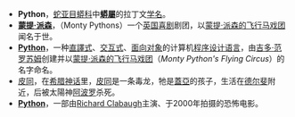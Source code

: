 {{noteTA
|1=zh-hans:面向对象; zh-hant:物件導向;
|2=zh-hans:程序; zh-hant:程式;
|3=zh-cn:解释器;zh-tw:直譯器;
|4=zh-cn:解释型;zh-tw:直譯式;
|5=zh-cn:解释;zh-tw:直譯;
}}
*'''Python'''，[[蛇亚目|蛇亚目]][[蟒科|蟒科]]中'''[[蟒屬|蟒屬]]'''的拉丁文[[学名|学名]]。
*'''[[蒙提·派森|蒙提·派森]]'''，（Monty Pythons）一个[[英国|英国]][[喜剧|喜剧]]剧团，以[[蒙提·派森的飞行马戏团|蒙提·派森的飞行马戏团]]闻名于世。
*'''[[Python编程语言|Python]]'''，一种[[直譯器|直譯式]]、[[交互式|交互式]]、[[面向对象的程序设计|面向对象]]的计算机[[程序设计语言|程序设计语言]]，由[[吉多·范罗苏姆|吉多·范罗苏姆]]创建并以[[蒙提·派森的飞行马戏团|蒙提·派森的飞行马戏团]]（''Monty Python's Flying Circus''）的名字命名。
*[[皮同|皮同]]，在[[希腊神话|希腊神话]]里，[[皮同|皮同]]是一条毒龙，牠是[[蓋亞|蓋亞]]的孩子，生活在[[德尔斐|德尔斐]]附近，后被太陽神[[阿波罗|阿波罗]]杀死。
*'''[[Python_(电影)|Python]]'''，一部由[[Richard_Clabaugh|Richard Clabaugh]]主演、于2000年拍摄的恐怖电影。

{{disambig|P|Cat=非中文名称消歧义}}